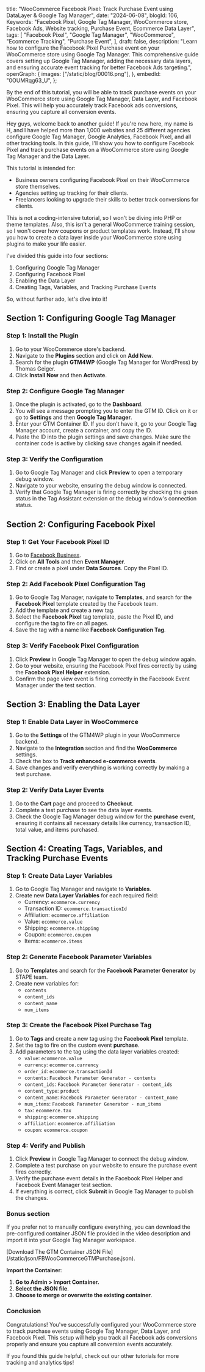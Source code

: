   title:
    "WooCommerce Facebook Pixel: Track Purchase Event using DataLayer & Google Tag Manager",
  date: "2024-06-08",
  blogId: 106,
  Keywords:
    "Facebook Pixel, Google Tag Manager, WooCommerce store, Facebook Ads, Website tracking, Purchase Event, Ecommerce Data Layer",
  tags: [
    "Facebook Pixel",
    "Google Tag Manager",
    "WooCommerce",
    "Ecommerce Tracking",
    "Purchase Event",
  ],
  draft: false,
  description:
    "Learn how to configure the Facebook Pixel Purchase event on your WooCommerce store using Google Tag Manager. This comprehensive guide covers setting up Google Tag Manager, adding the necessary data layers, and ensuring accurate event tracking for better Facebook Ads targeting.",
  openGraph: {
    images: ["/static/blog/00016.png"],
  },
  embedId: "0OUMRqg63_U",
};

By the end of this tutorial, you will be able to track purchase events on your WooCommerce store using Google Tag Manager, Data Layer, and Facebook Pixel. This will help you accurately track Facebook ads conversions, ensuring you capture all conversion events.

Hey guys, welcome back to another guide! If you're new here, my name is H, and I have helped more than 1,000 websites and 25 different agencies configure Google Tag Manager, Google Analytics, Facebook Pixel, and all other tracking tools. In this guide, I'll show you how to configure Facebook Pixel and track purchase events on a WooCommerce store using Google Tag Manager and the Data Layer.

This tutorial is intended for:

- Business owners configuring Facebook Pixel on their WooCommerce store themselves.
- Agencies setting up tracking for their clients.
- Freelancers looking to upgrade their skills to better track conversions for clients.

This is not a coding-intensive tutorial, so I won't be diving into PHP or theme templates. Also, this isn't a general WooCommerce training session, so I won't cover how coupons or product templates work. Instead, I'll show you how to create a data layer inside your WooCommerce store using plugins to make your life easier.

I've divided this guide into four sections:

1. Configuring Google Tag Manager
2. Configuring Facebook Pixel
3. Enabling the Data Layer
4. Creating Tags, Variables, and Tracking Purchase Events

So, without further ado, let's dive into it!

## Section 1: Configuring Google Tag Manager

### Step 1: Install the Plugin

1. Go to your WooCommerce store's backend.
2. Navigate to the **Plugins** section and click on **Add New**.
3. Search for the plugin **GTM4WP** (Google Tag Manager for WordPress) by Thomas Geiger.
4. Click **Install Now** and then **Activate**.

### Step 2: Configure Google Tag Manager

1. Once the plugin is activated, go to the **Dashboard**.
2. You will see a message prompting you to enter the GTM ID. Click on it or go to **Settings** and then **Google Tag Manager**.
3. Enter your GTM Container ID. If you don't have it, go to your Google Tag Manager account, create a container, and copy the ID.
4. Paste the ID into the plugin settings and save changes. Make sure the container code is active by clicking save changes again if needed.

### Step 3: Verify the Configuration

1. Go to Google Tag Manager and click **Preview** to open a temporary debug window.
2. Navigate to your website, ensuring the debug window is connected.
3. Verify that Google Tag Manager is firing correctly by checking the green status in the Tag Assistant extension or the debug window's connection status.

## Section 2: Configuring Facebook Pixel

### Step 1: Get Your Facebook Pixel ID

1. Go to [Facebook Business](https://business.facebook.com).
2. Click on **All Tools** and then **Event Manager**.
3. Find or create a pixel under **Data Sources**. Copy the Pixel ID.

### Step 2: Add Facebook Pixel Configuration Tag

1. Go to Google Tag Manager, navigate to **Templates**, and search for the **Facebook Pixel** template created by the Facebook team.
2. Add the template and create a new tag.
3. Select the **Facebook Pixel** tag template, paste the Pixel ID, and configure the tag to fire on all pages.
4. Save the tag with a name like **Facebook Configuration Tag**.

### Step 3: Verify Facebook Pixel Configuration

1. Click **Preview** in Google Tag Manager to open the debug window again.
2. Go to your website, ensuring the Facebook Pixel fires correctly by using the **Facebook Pixel Helper** extension.
3. Confirm the page view event is firing correctly in the Facebook Event Manager under the test section.

## Section 3: Enabling the Data Layer

### Step 1: Enable Data Layer in WooCommerce

1. Go to the **Settings** of the GTM4WP plugin in your WooCommerce backend.
2. Navigate to the **Integration** section and find the **WooCommerce** settings.
3. Check the box to **Track enhanced e-commerce events**.
4. Save changes and verify everything is working correctly by making a test purchase.

### Step 2: Verify Data Layer Events

1. Go to the **Cart** page and proceed to **Checkout**.
2. Complete a test purchase to see the data layer events.
3. Check the Google Tag Manager debug window for the **purchase** event, ensuring it contains all necessary details like currency, transaction ID, total value, and items purchased.

## Section 4: Creating Tags, Variables, and Tracking Purchase Events

### Step 1: Create Data Layer Variables

1. Go to Google Tag Manager and navigate to **Variables**.
2. Create new **Data Layer Variables** for each required field:
   - Currency: `ecommerce.currency`
   - Transaction ID: `ecommerce.transactionId`
   - Affiliation: `ecommerce.affiliation`
   - Value: `ecommerce.value`
   - Shipping: `ecommerce.shipping`
   - Coupon: `ecommerce.coupon`
   - Items: `ecommerce.items`

### Step 2: Generate Facebook Parameter Variables

1. Go to **Templates** and search for the **Facebook Parameter Generator** by STAPE team.
2. Create new variables for:
   - `contents`
   - `content_ids`
   - `content_name`
   - `num_items`

### Step 3: Create the Facebook Pixel Purchase Tag

1. Go to **Tags** and create a new tag using the **Facebook Pixel** template.
2. Set the tag to fire on the custom event **purchase**.
3. Add parameters to the tag using the data layer variables created:
   - `value`: `ecommerce.value`
   - `currency`: `ecommerce.currency`
   - `order_id`: `ecommerce.transactionId`
   - `contents`: `Facebook Parameter Generator - contents`
   - `content_ids`: `Facebook Parameter Generator - content_ids`
   - `content_type`: `product`
   - `content_name`: `Facebook Parameter Generator - content_name`
   - `num_items`: `Facebook Parameter Generator - num_items`
   - `tax`: `ecommerce.tax`
   - `shipping`: `ecommerce.shipping`
   - `affiliation`: `ecommerce.affiliation`
   - `coupon`: `ecommerce.coupon`

### Step 4: Verify and Publish

1. Click **Preview** in Google Tag Manager to connect the debug window.
2. Complete a test purchase on your website to ensure the purchase event fires correctly.
3. Verify the purchase event details in the Facebook Pixel Helper and Facebook Event Manager test section.
4. If everything is correct, click **Submit** in Google Tag Manager to publish the changes.

### Bonus section

If you prefer not to manually configure everything, you can download the pre-configured container JSON file provided in the video description and import it into your Google Tag Manager workspace.

<AuthenticatedLayout>
  [Download The GTM Container JSON
  File](/static/json/FBWooCommerceGTMPurchase.json).
</AuthenticatedLayout>

**Import the Container**:

1. **Go to Admin > Import Container.**
2. **Select the JSON file**.
3. **Choose to merge or overwrite the existing container**.

### Conclusion

Congratulations! You've successfully configured your WooCommerce store to track purchase events using Google Tag Manager, Data Layer, and Facebook Pixel. This setup will help you track all Facebook ads conversions properly and ensure you capture all conversion events accurately.

If you found this guide helpful, check out our other tutorials for more tracking and analytics tips!
